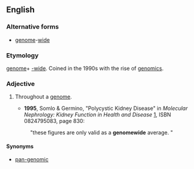 ==English==
===Alternative forms===
*[[genome]]-[[wide]]
===Etymology===

[[genome]]+ [[-wide]].  Coined in the 1990s with the rise of [[genomics]].

===Adjective===
{{en-adj|-}}

# {{genetics}} Throughout a [[genome]].
#*'''1995''', Somlo & Germino, "Polycystic Kidney Disease" in ''Molecular Nephrology: Kidney Function in Health and Disease'' [http://books.google.com/books?id=8UHKog3qMIAC], ISBN 0824795083, page 830:
#:"these figures are only valid as a '''genomewide''' average. "

====Synonyms====
*[[pan-genomic]]